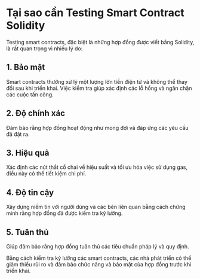 # Tại sao cần Testing Smart Contract Solidity


<YouTubePlayer videoId="zanLIxv1644"/>

Testing smart contracts, đặc biệt là những hợp đồng được viết bằng Solidity, là rất quan trọng vì nhiều lý do:

## 1. Bảo mật
Smart contracts thường xử lý một lượng lớn tiền điện tử và không thể thay đổi sau khi triển khai. Việc kiểm tra giúp xác định các lỗ hổng và ngăn chặn các cuộc tấn công.

## 2. Độ chính xác
Đảm bảo rằng hợp đồng hoạt động như mong đợi và đáp ứng các yêu cầu đã đặt ra.

## 3. Hiệu quả
Xác định các nút thắt cổ chai về hiệu suất và tối ưu hóa việc sử dụng gas, điều này có thể tiết kiệm chi phí.

## 4. Độ tin cậy
Xây dựng niềm tin với người dùng và các bên liên quan bằng cách chứng minh rằng hợp đồng đã được kiểm tra kỹ lưỡng.

## 5. Tuân thủ
Giúp đảm bảo rằng hợp đồng tuân thủ các tiêu chuẩn pháp lý và quy định.

Bằng cách kiểm tra kỹ lưỡng các smart contracts, các nhà phát triển có thể giảm thiểu rủi ro và đảm bảo chức năng và bảo mật của hợp đồng trước khi triển khai.